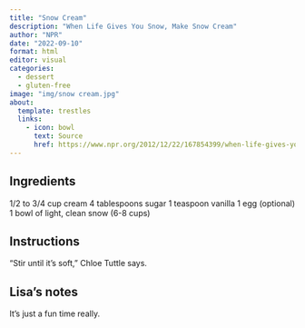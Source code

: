 ```yaml
---
title: "Snow Cream"
description: "When Life Gives You Snow, Make Snow Cream"
author: "NPR"
date: "2022-09-10"
format: html
editor: visual
categories:
  - dessert
  - gluten-free
image: "img/snow cream.jpg"
about:
  template: trestles
  links:
    - icon: bowl
      text: Source
      href: https://www.npr.org/2012/12/22/167854399/when-life-gives-you-snow-make-snow-cream
---
```


## Ingredients

1/2 to 3/4 cup cream
4 tablespoons sugar
1 teaspoon vanilla
1 egg (optional)
1 bowl of light, clean snow (6-8 cups)

## Instructions

"Stir until it's soft," Chloe Tuttle says.

## Lisa's notes

It's just a fun time really. 
